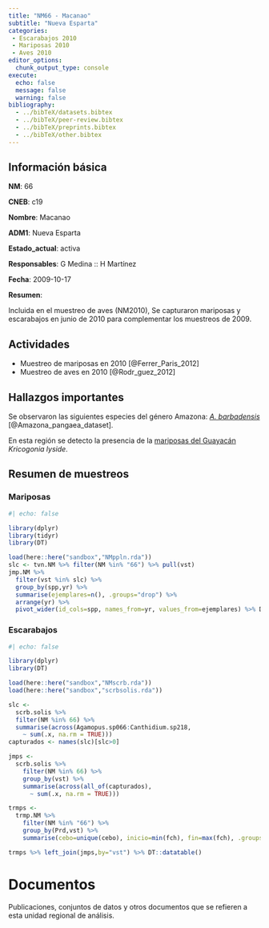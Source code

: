 ```yaml
---
title: "NM66 - Macanao"
subtitle: "Nueva Esparta"
categories:
 - Escarabajos 2010
 - Mariposas 2010
 - Aves 2010
editor_options: 
  chunk_output_type: console
execute:
  echo: false 
  message: false
  warning: false
bibliography: 
  - ../bibTeX/datasets.bibtex
  - ../bibTeX/peer-review.bibtex
  - ../bibTeX/preprints.bibtex
  - ../bibTeX/other.bibtex
---
```


## Información básica

**NM**: 66

**CNEB**: c19

**Nombre**: Macanao

**ADM1**: Nueva Esparta

**Estado_actual**: activa

**Responsables**: G Medina :: H Martínez

**Fecha**: 2009-10-17

**Resumen**: <p>Incluida en el muestreo de aves (NM2010), Se capturaron mariposas y escarabajos en junio de 2010 para complementar los muestreos de 2009.</p>


## Actividades

- Muestreo de mariposas en 2010 [@Ferrer_Paris_2012]
- Muestreo de aves en 2010 [@Rodr_guez_2012]


## Hallazgos importantes

Se observaron las siguientes especies del género Amazona: [*A. barbadensis*](/taxa/Amazona-barbadensis.qmd) [@Amazona_pangaea_dataset].

En esta región se detecto la presencia de la [mariposas del Guayacán](/taxa/Kricogonia-lyside.qmd) *Kricogonia lyside*.

## Resumen de muestreos

### Mariposas

```r
#| echo: false

library(dplyr)
library(tidyr)
library(DT)

load(here::here("sandbox","NMppln.rda"))
slc <- tvn.NM %>% filter(NM %in% "66") %>% pull(vst)
jmp.NM %>% 
  filter(vst %in% slc) %>%  
  group_by(spp,yr) %>% 
  summarise(ejemplares=n(), .groups="drop") %>% 
  arrange(yr) %>% 
  pivot_wider(id_cols=spp, names_from=yr, values_from=ejemplares) %>% DT::datatable()
```

### Escarabajos

```r
#| echo: false

library(dplyr)
library(DT)

load(here::here("sandbox","NMscrb.rda"))
load(here::here("sandbox","scrbsolis.rda"))

slc <- 
  scrb.solis %>% 
  filter(NM %in% 66) %>% 
  summarise(across(Agamopus.sp066:Canthidium.sp218, 
    ~ sum(.x, na.rm = TRUE)))
capturados <- names(slc)[slc>0]

jmps <- 
  scrb.solis %>% 
    filter(NM %in% 66) %>% 
    group_by(vst) %>% 
    summarise(across(all_of(capturados), 
      ~ sum(.x, na.rm = TRUE)))

trmps <- 
  trmp.NM %>% 
    filter(NM %in% "66") %>% 
    group_by(Prd,vst) %>% 
    summarise(cebo=unique(cebo), inicio=min(fch), fin=max(fch), .groups='drop') 

trmps %>% left_join(jmps,by="vst") %>% DT::datatable()

```

# Documentos

Publicaciones, conjuntos de datos y otros documentos que se refieren a esta unidad regional de análisis.

::: {#refs}
:::

